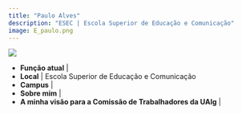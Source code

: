 ```yaml
---
title: "Paulo Alves"
description: "ESEC | Escola Superior de Educação e Comunicação"
image: E_paulo.png
---
```


![](E_paulo.png)

-   **Função atual** | 
-   **Local** | Escola Superior de Educação e Comunicação
-   **Campus** |
-   **Sobre mim** |
-   **A minha visão para a Comissão de Trabalhadores da UAlg** |
